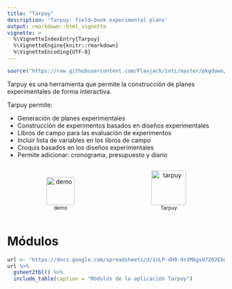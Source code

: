 ---
title: "Tarpuy"
description: 'Tarpuy: field-book experimental plans'
output: rmarkdown::html_vignette
vignette: >
  %\VignetteIndexEntry{Tarpuy}
  %\VignetteEngine{knitr::rmarkdown}
  %\VignetteEncoding{UTF-8}
---

```{r setup, include=FALSE}
source("https://raw.githubusercontent.com/Flavjack/inti/master/pkgdown/favicon/docs.r")
```

Tarpuy es una herramienta que permite la construcción de planes experimentales de forma interactiva.

Tarpuy permite:

- Generación de planes experimentales
- Construcción de experimentos basados en diseños experimentales
- Libros de campo para las evaluación de experimentos 
- Incluir lista de variables en los libros de campo
- Croquis basados en los diseños experimentales
- Permite adicionar: cronograma, presupuesto y diario

```{=html}
<div id=footer style="width:100%; margin:auto;">

<div style="display:inline-block; width:49%">
<p style="text-align:center">
<a target="_blank" href="https://www.youtube.com/playlist?list=PLSQMdOu57lj8XTyH5KUN9h-VL5TAEsaBC">
<img src="https://flavjack.github.io/inti/img/youtube.png" style="height:65px" title="demo"></a>
<span style="display:block;"><small>demo</small></span>
</p></div>

<div style="display:inline-block; width:49%">
<p style="text-align:center">
<a target="_blank" href="https://flavjack.shinyapps.io/tarpuy/"><img src="https://flavjack.github.io/inti/img/tarpuy.png" style="height:80px" title="tarpuy"></a>
<span style="display:block;"><small>Tarpuy</small></span>
</p></div>

</div>
```

# Módulos

```{r}
url <- "https://docs.google.com/spreadsheets/d/1nLP-dH9-dsVMXgsU7Z02EbgWvMIBKG5IYVRHAJCN-Z0/edit#gid=73943593"
url %>% 
  gsheet2tbl() %>% 
  include_table(caption = "Módulos de la aplicación Tarpuy")
```
